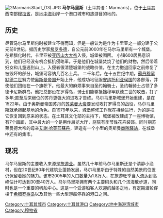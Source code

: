 [[File:2MarmarisStadt_(13).JPG|thumb]]
'''马尔马里斯'''（土耳其语：Marmaris），位于[[土耳其|土耳其]]西南部[[穆拉省|穆拉省]]，是[[地中海|地中海]]沿岸一个港口城市和旅游目的地的。

== 历史 ==
尽管马尔马里斯何时被建立不得而知，但是一般认为是作为卡里亚之一部分建于公元前6世纪。据历史学家[[希罗多德|希罗多德]]，自公元前3000年在马尔马里斯有一个城堡。在希腊化时代，卡里亚被[[亚历山大大帝|亚历山大大帝]]入侵，城堡被围困。 小镇600居民意识到，他们已经没有机会抵抗侵略军，于是他们在城堡焚烧了他们的财物，然后带着妇女和儿童逃到山上。入侵者很清楚城堡的战略价值，在主力撤退回家之前修复了被毁坏的部分，城堡可容纳几百名士兵。 二千年后，在十五世纪中期，[[苏丹_(称谓)|蘇丹]][[穆罕默德二世_(奥斯曼帝国)|穆罕默德二世]]努力使[[奥斯曼帝国|奥斯曼帝国]]开始上升，他成功地征服[[安纳托利亚侯国|安纳托利亚侯国]]的各部落，并使他们团结在一个旗帜下。他最大的麻烦事来自圣约翰骑士，圣约翰骑士占领了多德卡尼斯群岛，他把总部设在罗得岛，骑士们能够抵挡穆罕默德二世的攻击，打了多年;直至后来继位的苏丹更强大的进攻才告终。马尔马里斯城堡开始重建，是在1522年。由于奥斯曼帝国苏丹的[[苏莱曼一世_(奥斯曼帝国)|苏莱曼大帝]]要发动攻打罗得岛的战役，马尔马里斯就承担起基地的角色。自1979年以来，城堡整修工作就在持续进行，为的是把它恢复回到原来的状态。在土耳其文化部的主持下，城堡被改建成了一座博物馆，有7个画廊，其中最大的一个是用作展览大厅，庭院有季节性花卉装饰。同时期苏莱曼德大帝的母亲[[艾謝·哈芙莎蘇丹|艾謝·哈芙莎蘇丹]]，建造有一个小型的奥斯曼[[商隊驛站|商隊驛站]]，在城堡中还有的集市。

== 现况 ==
马尔马里斯的主要收入来源是[[旅游业|旅游业]]。虽然几十年前马尔马里斯还是个清静小渔村，但在20世纪80年代建筑业蓬勃发展，马尔马里斯由于特殊的自然美景的位置仍保留着她的魅力。该市2005年的人口数量为1.8万人，在旅游旺季当人流达到高峰估计可达到30至40万人。马尔马里斯拥有两个主要码头和几个滨海散步道，同时也是一个重要的帆船中心。这是一个受游船客人欢迎的越冬之地，有定期渡轮穿梭于[[希腊|希腊]][[罗得岛|罗得岛]]以及其他一些大型游船停靠的港口之间。

{{Authority control}}
[[Category:土耳其城市|Category:土耳其城市]]
[[Category:土耳其港口|Category:土耳其港口]]
[[Category:地中海港湾城市|Category:地中海港湾城市]]
[[Category:穆拉省|Category:穆拉省]]